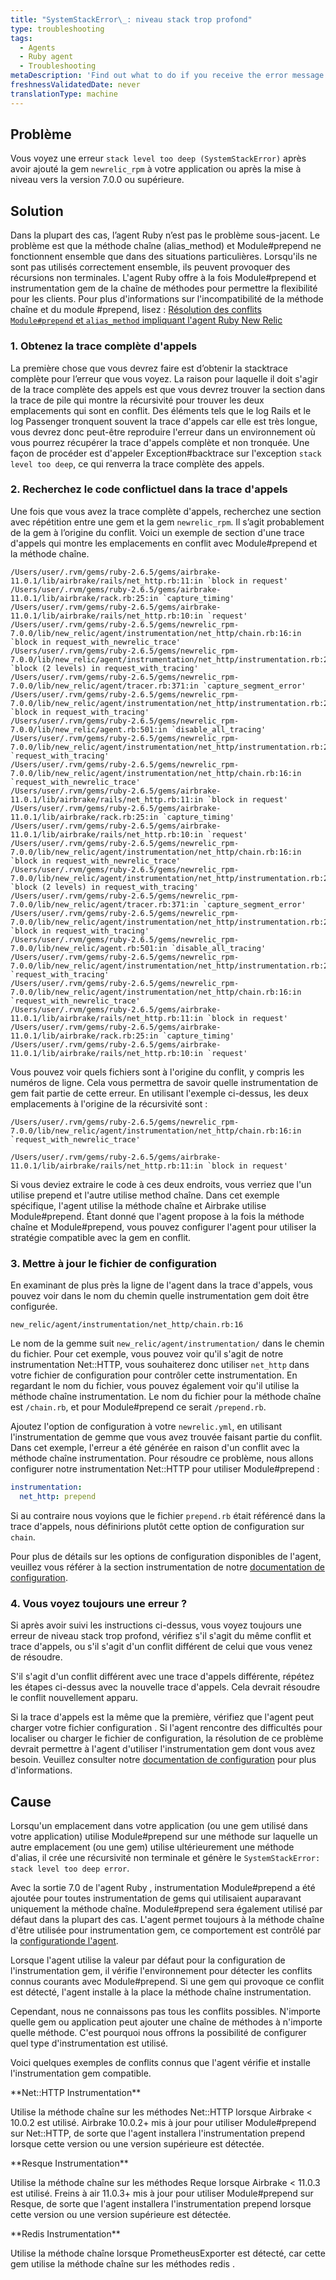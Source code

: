 ```yaml
---
title: "SystemStackError\_: niveau stack trop profond"
type: troubleshooting
tags:
  - Agents
  - Ruby agent
  - Troubleshooting
metaDescription: 'Find out what to do if you receive the error message SystemStackError: stack level too deep on the Error details page in your APM UI.'
freshnessValidatedDate: never
translationType: machine
---
```


## Problème

Vous voyez une erreur `stack level too deep (SystemStackError)` après avoir ajouté la gem `newrelic_rpm` à votre application ou après la mise à niveau vers la version 7.0.0 ou supérieure.

## Solution

Dans la plupart des cas, l’agent Ruby n’est pas le problème sous-jacent. Le problème est que la méthode chaîne (alias\_method) et Module#prepend ne fonctionnent ensemble que dans des situations particulières. Lorsqu&apos;ils ne sont pas utilisés correctement ensemble, ils peuvent provoquer des récursions non terminales. L&apos;agent Ruby offre à la fois Module#prepend et instrumentation gem de la chaîne de méthodes pour permettre la flexibilité pour les clients. Pour plus d&apos;informations sur l&apos;incompatibilité de la méthode chaîne et du module #prepend, lisez : [Résolution des conflits `Module#prepend` et `alias_method` impliquant l&apos;agent Ruby New Relic](https://newrelic.com/blog/best-practices/ruby-agent-module-prepend-alias-method-chains)

### 1. Obtenez la trace complète d&apos;appels

La première chose que vous devrez faire est d’obtenir la stacktrace complète pour l’erreur que vous voyez. La raison pour laquelle il doit s&apos;agir de la trace complète des appels est que vous devrez trouver la section dans la trace de pile qui montre la récursivité pour trouver les deux emplacements qui sont en conflit. Des éléments tels que le log Rails et le log Passenger tronquent souvent la trace d&apos;appels car elle est très longue, vous devrez donc peut-être reproduire l&apos;erreur dans un environnement où vous pourrez récupérer la trace d&apos;appels complète et non tronquée. Une façon de procéder est d&apos;appeler Exception#backtrace sur l&apos;exception `stack level too deep`, ce qui renverra la trace complète des appels.

### 2. Recherchez le code conflictuel dans la trace d&apos;appels

Une fois que vous avez la trace complète d&apos;appels, recherchez une section avec répétition entre une gem et la gem `newrelic_rpm`. Il s’agit probablement de la gem à l’origine du conflit. Voici un exemple de section d&apos;une trace d&apos;appels qui montre les emplacements en conflit avec Module#prepend et la méthode chaîne.

```
/Users/user/.rvm/gems/ruby-2.6.5/gems/airbrake-11.0.1/lib/airbrake/rails/net_http.rb:11:in `block in request'
/Users/user/.rvm/gems/ruby-2.6.5/gems/airbrake-11.0.1/lib/airbrake/rack.rb:25:in `capture_timing'
/Users/user/.rvm/gems/ruby-2.6.5/gems/airbrake-11.0.1/lib/airbrake/rails/net_http.rb:10:in `request'
/Users/user/.rvm/gems/ruby-2.6.5/gems/newrelic_rpm-7.0.0/lib/new_relic/agent/instrumentation/net_http/chain.rb:16:in `block in request_with_newrelic_trace'
/Users/user/.rvm/gems/ruby-2.6.5/gems/newrelic_rpm-7.0.0/lib/new_relic/agent/instrumentation/net_http/instrumentation.rb:26:in `block (2 levels) in request_with_tracing'
/Users/user/.rvm/gems/ruby-2.6.5/gems/newrelic_rpm-7.0.0/lib/new_relic/agent/tracer.rb:371:in `capture_segment_error'
/Users/user/.rvm/gems/ruby-2.6.5/gems/newrelic_rpm-7.0.0/lib/new_relic/agent/instrumentation/net_http/instrumentation.rb:25:in `block in request_with_tracing'
/Users/user/.rvm/gems/ruby-2.6.5/gems/newrelic_rpm-7.0.0/lib/new_relic/agent.rb:501:in `disable_all_tracing'
/Users/user/.rvm/gems/ruby-2.6.5/gems/newrelic_rpm-7.0.0/lib/new_relic/agent/instrumentation/net_http/instrumentation.rb:24:in `request_with_tracing'
/Users/user/.rvm/gems/ruby-2.6.5/gems/newrelic_rpm-7.0.0/lib/new_relic/agent/instrumentation/net_http/chain.rb:16:in `request_with_newrelic_trace'
/Users/user/.rvm/gems/ruby-2.6.5/gems/airbrake-11.0.1/lib/airbrake/rails/net_http.rb:11:in `block in request'
/Users/user/.rvm/gems/ruby-2.6.5/gems/airbrake-11.0.1/lib/airbrake/rack.rb:25:in `capture_timing'
/Users/user/.rvm/gems/ruby-2.6.5/gems/airbrake-11.0.1/lib/airbrake/rails/net_http.rb:10:in `request'
/Users/user/.rvm/gems/ruby-2.6.5/gems/newrelic_rpm-7.0.0/lib/new_relic/agent/instrumentation/net_http/chain.rb:16:in `block in request_with_newrelic_trace'
/Users/user/.rvm/gems/ruby-2.6.5/gems/newrelic_rpm-7.0.0/lib/new_relic/agent/instrumentation/net_http/instrumentation.rb:26:in `block (2 levels) in request_with_tracing'
/Users/user/.rvm/gems/ruby-2.6.5/gems/newrelic_rpm-7.0.0/lib/new_relic/agent/tracer.rb:371:in `capture_segment_error'
/Users/user/.rvm/gems/ruby-2.6.5/gems/newrelic_rpm-7.0.0/lib/new_relic/agent/instrumentation/net_http/instrumentation.rb:25:in `block in request_with_tracing'
/Users/user/.rvm/gems/ruby-2.6.5/gems/newrelic_rpm-7.0.0/lib/new_relic/agent.rb:501:in `disable_all_tracing'
/Users/user/.rvm/gems/ruby-2.6.5/gems/newrelic_rpm-7.0.0/lib/new_relic/agent/instrumentation/net_http/instrumentation.rb:24:in `request_with_tracing'
/Users/user/.rvm/gems/ruby-2.6.5/gems/newrelic_rpm-7.0.0/lib/new_relic/agent/instrumentation/net_http/chain.rb:16:in `request_with_newrelic_trace'
/Users/user/.rvm/gems/ruby-2.6.5/gems/airbrake-11.0.1/lib/airbrake/rails/net_http.rb:11:in `block in request'
/Users/user/.rvm/gems/ruby-2.6.5/gems/airbrake-11.0.1/lib/airbrake/rack.rb:25:in `capture_timing'
/Users/user/.rvm/gems/ruby-2.6.5/gems/airbrake-11.0.1/lib/airbrake/rails/net_http.rb:10:in `request'
```

Vous pouvez voir quels fichiers sont à l&apos;origine du conflit, y compris les numéros de ligne. Cela vous permettra de savoir quelle instrumentation de gem fait partie de cette erreur. En utilisant l&apos;exemple ci-dessus, les deux emplacements à l&apos;origine de la récursivité sont :

```
/Users/user/.rvm/gems/ruby-2.6.5/gems/newrelic_rpm-7.0.0/lib/new_relic/agent/instrumentation/net_http/chain.rb:16:in `request_with_newrelic_trace'
```

```
/Users/user/.rvm/gems/ruby-2.6.5/gems/airbrake-11.0.1/lib/airbrake/rails/net_http.rb:11:in `block in request'
```

Si vous deviez extraire le code à ces deux endroits, vous verriez que l&apos;un utilise prepend et l&apos;autre utilise method chaîne. Dans cet exemple spécifique, l&apos;agent utilise la méthode chaîne et Airbrake utilise Module#prepend. Étant donné que l&apos;agent propose à la fois la méthode chaîne et Module#prepend, vous pouvez configurer l&apos;agent pour utiliser la stratégie compatible avec la gem en conflit.

### 3. Mettre à jour le fichier de configuration

En examinant de plus près la ligne de l&apos;agent dans la trace d&apos;appels, vous pouvez voir dans le nom du chemin quelle instrumentation gem doit être configurée.

```
new_relic/agent/instrumentation/net_http/chain.rb:16
```

Le nom de la gemme suit `new_relic/agent/instrumentation/` dans le chemin du fichier. Pour cet exemple, vous pouvez voir qu&apos;il s&apos;agit de notre instrumentation Net::HTTP, vous souhaiterez donc utiliser `net_http` dans votre fichier de configuration pour contrôler cette instrumentation. En regardant le nom du fichier, vous pouvez également voir qu&apos;il utilise la méthode chaîne instrumentation. Le nom du fichier pour la méthode chaîne est `/chain.rb`, et pour Module#prepend ce serait `/prepend.rb`.

Ajoutez l&apos;option de configuration à votre `newrelic.yml`, en utilisant l&apos;instrumentation de gemme que vous avez trouvée faisant partie du conflit. Dans cet exemple, l&apos;erreur a été générée en raison d&apos;un conflit avec la méthode chaîne instrumentation. Pour résoudre ce problème, nous allons configurer notre instrumentation Net::HTTP pour utiliser Module#prepend :

```yml
instrumentation:
  net_http: prepend
```

Si au contraire nous voyions que le fichier `prepend.rb` était référencé dans la trace d&apos;appels, nous définirions plutôt cette option de configuration sur `chain`.

Pour plus de détails sur les options de configuration disponibles de l&apos;agent, veuillez vous référer à la section instrumentation de notre [documentation de configuration](/docs/agents/ruby-agent/configuration/ruby-agent-configuration/#instrumentation).

### 4. Vous voyez toujours une erreur ?

Si après avoir suivi les instructions ci-dessus, vous voyez toujours une erreur de niveau stack trop profond, vérifiez s&apos;il s&apos;agit du même conflit et trace d&apos;appels, ou s&apos;il s&apos;agit d&apos;un conflit différent de celui que vous venez de résoudre.

S&apos;il s&apos;agit d&apos;un conflit différent avec une trace d&apos;appels différente, répétez les étapes ci-dessus avec la nouvelle trace d&apos;appels. Cela devrait résoudre le conflit nouvellement apparu.

Si la trace d&apos;appels est la même que la première, vérifiez que l&apos;agent peut charger votre fichier configuration . Si l&apos;agent rencontre des difficultés pour localiser ou charger le fichier de configuration, la résolution de ce problème devrait permettre à l&apos;agent d&apos;utiliser l&apos;instrumentation gem dont vous avez besoin. Veuillez consulter notre [documentation de configuration](/docs/agents/ruby-agent/configuration/ruby-agent-configuration/) pour plus d&apos;informations.

## Cause

Lorsqu&apos;un emplacement dans votre application (ou une gem utilisé dans votre application) utilise Module#prepend sur une méthode sur laquelle un autre emplacement (ou une gem) utilise ultérieurement une méthode d&apos;alias, il crée une récursivité non terminale et génère le `SystemStackError: stack level too deep error`.

Avec la sortie 7.0 de l&apos;agent Ruby , instrumentation Module#prepend a été ajoutée pour toutes instrumentation de gems qui utilisaient auparavant uniquement la méthode chaîne. Module#prepend sera également utilisé par défaut dans la plupart des cas. L&apos;agent permet toujours à la méthode chaîne d&apos;être utilisée pour instrumentation gem, ce comportement est contrôlé par la [configurationde l&apos;agent](/docs/agents/ruby-agent/configuration/ruby-agent-configuration/#instrumentation).

Lorsque l&apos;agent utilise la valeur par défaut pour la configuration de l&apos;instrumentation gem, il vérifie l&apos;environnement pour détecter les conflits connus courants avec Module#prepend. Si une gem qui provoque ce conflit est détecté, l&apos;agent installe à la place la méthode chaîne instrumentation.

Cependant, nous ne connaissons pas tous les conflits possibles. N&apos;importe quelle gem ou application peut ajouter une chaîne de méthodes à n&apos;importe quelle méthode. C&apos;est pourquoi nous offrons la possibilité de configurer quel type d&apos;instrumentation est utilisé.

Voici quelques exemples de conflits connus que l&apos;agent vérifie et installe l&apos;instrumentation gem compatible.

<DNT>
  **Net::HTTP Instrumentation**
</DNT>

Utilise la méthode chaîne sur les méthodes Net::HTTP lorsque Airbrake &lt; 10.0.2 est utilisé. Airbrake 10.0.2+ mis à jour pour utiliser Module#prepend sur Net::HTTP, de sorte que l&apos;agent installera l&apos;instrumentation prepend lorsque cette version ou une version supérieure est détectée.

<DNT>
  **Resque Instrumentation**
</DNT>

Utilise la méthode chaîne sur les méthodes Reque lorsque Airbrake &lt; 11.0.3 est utilisé. Freins à air 11.0.3+ mis à jour pour utiliser Module#prepend sur Resque, de sorte que l&apos;agent installera l&apos;instrumentation prepend lorsque cette version ou une version supérieure est détectée.

<DNT>
  **Redis Instrumentation**
</DNT>

Utilise la méthode chaîne lorsque PrometheusExporter est détecté, car cette gem utilise la méthode chaîne sur les méthodes redis .